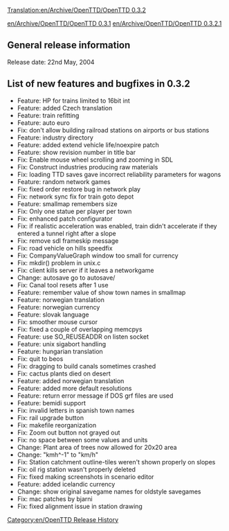 [[Translation:en/Archive/OpenTTD/OpenTTD 0.3.2]]
[[Category:en/OpenTTD Release History]]

[[en/Archive/OpenTTD/OpenTTD 0.3.1]] [[en/Archive/OpenTTD/OpenTTD 0.3.2.1]]

==General release information==
Release date: 22nd May, 2004

==List of new features and bugfixes in 0.3.2==
*Feature: HP for trains limited to 16bit int
*Feature: added Czech translation
*Feature: train refitting
*Feature: auto euro
*Fix: don't allow building railroad stations on airports or bus stations
*Feature: industry directory
*Feature: added extend vehicle life/noexpire patch
*Feature: show revision number in title bar
*Fix: Enable mouse wheel scrolling and zooming in SDL
*Fix: Construct industries producing raw materials
*Fix: loading TTD saves gave incorrect reliability parameters for wagons
*Feature: random network games
*Fix: fixed order restore bug in network play
*Fix: network sync fix for train goto depot
*Feature: smallmap remembers size
*Fix: Only one statue per player per town
*Fix: enhanced patch configurator
*Fix: if realistic acceleration was enabled, train didn't accelerate if they entered a tunnel right after a slope
*Fix: remove sdl frameskip message
*Fix: road vehicle on hills speedfix
*Fix: CompanyValueGraph window too small for currency
*Fix: mkdir() problem in unix.c
*Fix: client kills server if it leaves a networkgame
*Change: autosave go to autosave/
*Fix: Canal tool resets after 1 use
*Feature: remember value of show town names in smallmap
*Feature: norwegian translation
*Feature: norwegian currency
*Feature: slovak language
*Fix: smoother mouse cursor
*Fix: fixed a couple of overlapping memcpys
*Feature: use SO_REUSEADDR on listen socket
*Feature: unix sigabort handling
*Feature: hungarian translation
*Fix: quit to beos
*Fix: dragging to build canals sometimes crashed
*Fix: cactus plants died on desert
*Feature: added norwegian translation
*Feature: added more default resolutions
*Feature: return error message if DOS grf files are used
*Feature: bemidi support
*Fix: invalid letters in spanish town names
*Fix: rail upgrade button
*Fix: makefile reorganization
*Fix: Zoom out button not grayed out
*Fix: no space between some values and units
*Change: Plant area of trees now allowed for 20x20 area
*Change: "kmh^-1" to "km/h"
*Fix: Station catchment outline-tiles weren't shown properly on slopes
*Fix: oil rig station wasn't properly deleted
*Fix: fixed making screenshots in scenario editor
*Feature: added icelandic currency
*Change: show original savegame names for oldstyle savegames
*Fix: mac patches by bjarni
*Fix: fixed alignment issue in station drawing